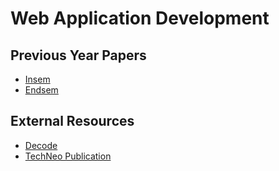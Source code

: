 # Web Application Development

## Previous Year Papers

- [Insem](https://drive.google.com/drive/folders/1tYZ7cUc6KOckNSPXJv80zAAuf8qV3YE3)
- [Endsem](https://drive.google.com/drive/folders/1ze31FLG9oklv_egXJZZwaPt1eAA3MrXS)

## External Resources

- [Decode](https://drive.google.com/drive/folders/1cfkVfY9H4AWQ2QMqeUbdZZVCckOyRwrQ)
- [TechNeo Publication](https://drive.google.com/drive/folders/1_fROHsalTKeQggmKRGDvpt7Oql85zbU-)
